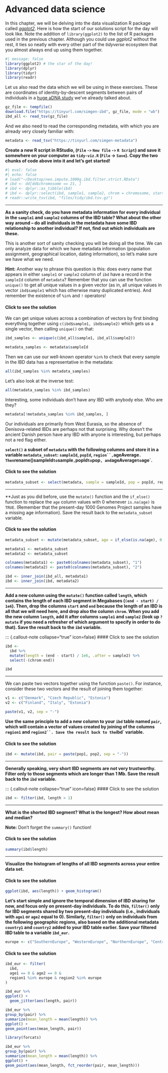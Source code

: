 # Advanced data science

In this chapter, we will be delving into the data visualization R package
called [_ggplot2_](https://ggplot2.tidyverse.org). Here is how the start of
our solutions script for the day will look like. Note the addition of
`library(ggplot2)` to the list of R packages used in the previous chapter.
Although you could use _ggplot2_ without the rest, it ties so neatly with
every other part of the _tidyverse_ ecosystem that you almost always end up
using them together.

```r
#| message: false
library(ggplot2) # the star of the day!
library(dplyr)
library(tidyr)
library(readr)
```

Let us also read the data which we will be using in these exercises. These
are coordinates of identity-by-descent segments between pairs of individuals
in a [huge aDNA study](https://www.nature.com/articles/s41586-023-06865-0)
we've already talked about.

```r
gz_file <- tempfile()
download.file("https://tinyurl.com/simgen-ibd", gz_file, mode = "wb")
ibd_all <- read_tsv(gz_file)
```

And we also need to read the corresponding metadata, with which you are already
very closely familiar with:

```r
metadata <- read_tsv("https://tinyurl.com/simgen-metadata")
```

**Create a new R script in RStudio, (`File` `->` `New file` `->` `R Script`) and
save it somewhere on your computer as `tidy-viz.R` (`File` -> `Save`). Copy
the two chunks of code above into it and let's get started!**

```r
#| eval: false
#| echo: false
# load("~/Desktop/neo.impute.1000g.ibd.filter.strict.RData")
# ibd <- dd[dd$chromosome == 21, ]
# ibd <- dplyr::as_tibble(ibd)
# ibd <- dplyr::select(ibd, sample1, sample2, chrom = chromosome, start = posStart, end = posEnd)
# readr::write_tsv(ibd, "files/tidy/ibd.tsv.gz")
```

---

**As a sanity check, do you have metadata information for every individual in
the `sample1` and `sample2` columns of the IBD table? What about the other
way around -- do all individuals in the metadata have some IBD relationship to
another individual? If not, find out which individuals are these.**

This is another sort of sanity checking you will be doing all the time. We can
only analyze data for which we have metadata information (population assignment,
geographical location, dating information), so let's make sure we have what we
need.

**Hint:** Another way to phrase this question is this: does every name that
appears in either `sample1` or `sample2` column of `ibd` have a record in the
`sampleId` column of `metadata`? Remember that you can use the function
`unique()` to get all unique values in a given vector (as in, all unique
values in vector `ibd$sample1` which has otherwise many duplicated entries).
And remember the existence of `%in%` and `!` operators!

::: {.callout-note collapse="true" icon=false}
#### Click to see the solution

We can get unique values across a combination of vectors by first binding
everything together using `c(ibd$sample1, ibd$sample2)` which gets us a single
vector, then calling `unique()` on that:

```r
ibd_samples <- unique(c(ibd_all$sample1, ibd_all$sample2))

metadata_samples <- metadata$sampleId
```

Then we can use our well-known operator `%in%` to check that every sample in
the IBD data has a representative in the metadata:

```r
all(ibd_samples %in% metadata_samples)
```

Let's also look at the inverse test:

```r
all(metadata_samples %in% ibd_samples)
```

Interesting, some individuals don't have any IBD with anybody else. Who are they?

```r
metadata[!metadata_samples %in% ibd_samples, ]
```

Our individuals are primarily from West Eurasia, so the absence of Denisova-related
IBDs are perhaps not that surprising. Why doesn't the ancient Danish person have
any IBD with anyone is interesting, but perhaps not a red flag either.

:::

**`select()` a subset of `metadata` with the following columns and store it in a
variable `metadata_subset`: `sampleId`, `popId`, `region``, `ageAverage`. Then
`rename()` `sampleId` to `sample`, `popId` to `pop`, and `ageAverage` to `age`.**

::: {.callout-note collapse="true" icon=false}
#### Click to see the solution

```r
metadata_subset <- select(metadata, sample = sampleId, pop = popId, region, age = ageAverage)
```

:::

---

**Just as you did before, use the `mutate()` function and the `if_else()` function
to replace the `age` column values with 0 whenever `is.na(age)` is `TRUE`.
(Remember that the present-day 1000 Genomes Project samples have a missing age
information).
Save the result back to the `metadata_subset` variable.

::: {.callout-note collapse="true" icon=false}
#### Click to see the solution

```r
metadata_subset <- mutate(metadata_subset, age = if_else(is.na(age), 0, age))
```



```r
metadata1 <- metadata_subset
metadata2 <- metadata_subset
```

```r
colnames(metadata1) <- paste0(colnames(metadata_subset), "1")
colnames(metadata2) <- paste0(colnames(metadata_subset), "2")
```


:::

```r
ibd <- inner_join(ibd_all, metadata1)
ibd <- inner_join(ibd, metadata2)
```

---

**Add a new column using the `mutate()` function called `length`, which contains
the length of each IBD segment in Megabases (`(end - start) / 1e6`). Then, drop
the columns `start` and `end` because the length of an IBD is all that we will
need here, and drop also the column `chrom`. When you add the new column
`length`, add it after columns `sample1` and `sample2` (look up `?mutate` if
you need a refresher of which argument to specify in order to do that).
Save the result back to the `ibd` variable.**

::: {.callout-note collapse="true" icon=false}
#### Click to see the solution

```r
ibd <-
  ibd %>%
  mutate(length = (end - start) / 1e6, .after = sample2) %>%
  select(-(chrom:end))

ibd
```


---

We can paste two vectors together using the function `paste()`. For instance,
consider these two vectors and the result of joining them together:

```r
v1 <- c("Denmark", "Czech Republic", "Estonia")
v2 <- c("Finland", "Italy", "Estonia")

paste(v1, v2, sep = "-")
```

**Use the same principle to add a new column to your `ibd` table named `pair`,
which will contain a vector of values created by joining of the columns
`region1` and `region2``. Save the result back to the `ibd` variable.**

::: {.callout-note collapse="true" icon=false}
#### Click to see the solution

```r
ibd <- mutate(ibd, pair = paste(pop1, pop2, sep = "-"))
```

:::

---

**Generally speaking, very short IBD segments are not very trustworthy.
Filter only to those segments which are longer than 1 Mb.
Save the result back to the `ibd` variable.**

::: {.callout-note collapse="true" icon=false}
#### Click to see the solution

```r
ibd <- filter(ibd, length > 1)
```



---

**What is the shorted IBD segment? What is the longest? How about mean and median?**

**Note:** Don't forget the `summary()` function!

::: {.callout-note collapse="true" icon=false}
#### Click to see the solution

```r
summary(ibd$length)
```


:::

---

**Visualize the histogram of lengths of all IBD segments across your entire
data set.**

::: {.callout-note collapse="true" icon=false}
#### Click to see the solution

```r
ggplot(ibd, aes(length)) + geom_histogram()
```


:::


**Let's start simple and ignore the temporal dimension of IBD sharing for now,
and focus only on present-day individuals. To do this, `filter()` only for IBD
segments shared by two present-day individuals (i.e., individuals with `age1`
or `age2` equal to 0). Similarly, `filter()` only on individuals from the
following geographic regions, also based on the additional metadata `country1`
and `country2` added to your IBD table earlier. Save your filtered IBD
table to a variable `ibd_eur`.**

```r
europe <- c("SouthernEurope", "WesternEurope", "NorthernEurope", "CentralEasternEurope")
```


::: {.callout-note collapse="true" icon=false}
#### Click to see the solution

```r
ibd_eur <- filter(
  ibd,
  age1 == 0 & age2 == 0 &
  region1 %in% europe & region2 %in% europe
)
```

:::


```r
ibd_eur %>%
ggplot() +
  geom_jitter(aes(length, pair))
```

```r
ibd_eur %>%
group_by(pair) %>%
summarize(mean_length = mean(length)) %>%
ggplot() +
geom_point(aes(mean_length, pair))
```

```r
library(forcats)

ibd_eur %>%
group_by(pair) %>%
summarize(mean_length = mean(length)) %>%
ggplot() +
geom_point(aes(mean_length, fct_reorder(pair, mean_length)))
```

